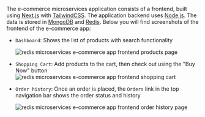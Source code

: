 The e-commerce microservices application consists of a frontend, built using [Next.js](https://nextjs.org/) with [TailwindCSS](https://tailwindcss.com/). The application backend uses [Node.js](https://nodejs.org). The data is stored in [MongoDB](https://www.mongodb.com/) and [Redis](https://redis.com/try-free/). Below you will find screenshots of the frontend of the e-commerce app:

- `Dashboard`: Shows the list of products with search functionality

  ![redis microservices e-commerce app frontend products page](images/design-dashboard.png)

- `Shopping Cart`: Add products to the cart, then check out using the "Buy Now" button
  ![redis microservices e-commerce app frontend shopping cart](images/design-cart-2.png)

- `Order history`: Once an order is placed, the `Orders` link in the top navigation bar shows the order status and history

  ![redis microservices e-commerce app frontend order history page](images/design-order-history.png)
